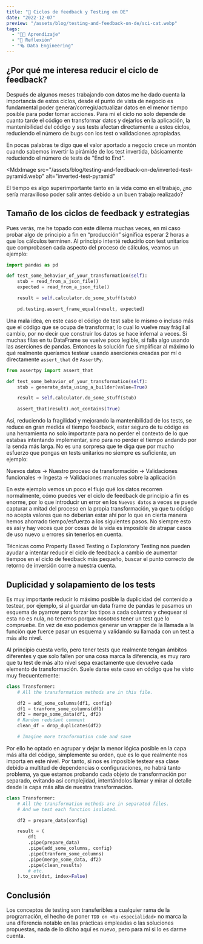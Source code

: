 ```yaml
---
title: "🧪 Ciclos de feedback y Testing en DE"
date: "2022-12-07"
preview: "/assets/blog/testing-and-feedback-on-de/sci-cat.webp"
tags:
  - "👨‍💻 Aprendizaje"
  - "🧠 Reflexión"
  - "🗞 Data Engineering"
---
```


## ¿Por qué me interesa reducir el ciclo de feedback?

Después de algunos meses trabajando con datos me he dado cuenta la importancia
de estos ciclos, desde el punto de vista de negocio es fundamental poder
generar/corregir/actualizar datos en el menor tiempo posible para poder tomar
acciones. Para mí el ciclo no solo depende de cuanto tarde el código en
transformar datos y dejarlos en la aplicación, la mantenibilidad del código y
sus tests afectan directamente a estos ciclos, reduciendo el número de bugs con
los test o validaciones apropiadas.

En pocas palabras te digo que el valor aportado a negocio crece un montón cuando
sabemos invertir la pirámide de los test invertida, básicamente reduciendo el
número de tests de "End to End".

<MdxImage
  src="/assets/blog/testing-and-feedback-on-de/inverted-test-pyramid.webp"
  alt="inverted-test-pyramid"
></MdxImage>

El tiempo es algo superimportante tanto en la vida como en el trabajo, ¿no sería
maravilloso poder salir antes debido a un buen trabajo realizado?

## Tamaño de los ciclos de feedback y estrategias

Pues verás, me he topado con este dilema muchas veces, en mi caso probar algo de
principio a fin en “producción” significa esperar 2 horas a que los cálculos
terminen. Al principio intenté reducirlo con test unitarios que comprobasen cada
aspecto del proceso de cálculos, veamos un ejemplo:

```python
import pandas as pd

def test_some_behavior_of_your_transformation(self):
    stub = read_from_a_json_file()
    expected = read_from_a_json_file()

    result = self.calculator.do_some_stuff(stub)

    pd.testing.assert_frame_equal(result, expected)
```

Una mala idea, en este caso el código de test sabe lo mismo o incluso más que el
código que se ocupa de transformar, lo cual lo vuelve muy frágil al cambio, por
no decir que construir los datos se hace infernal a veces. Si muchas filas en tu
DataFrame se vuelve poco legible, si falla algo usando las aserciones de pandas.
Entonces la solución fue simplificar al máximo lo qué realmente queríamos
testear usando aserciones creadas por mí o directamente `assert_that` de
`AssertPy`.

```python
from assertpy import assert_that

def test_some_behavior_of_your_transformation(self):
    stub = generate_data_using_a_builder(value=True)

    result = self.calculator.do_some_stuff(stub)

    assert_that(result).not_contains(True)
```

Así, reduciendo la fragilidad y mejorando la mantenibilidad de los tests, se
reduce en gran medida el tiempo feedback, estar seguro de tu código es una
herramienta no solo importante para no perder el contexto de lo que estabas
intentando implementar, sino para no perder el tiempo andando por la senda más
larga. No es una sorpresa que te diga que por mucho esfuerzo que pongas en tests
unitarios no siempre es suficiente, un ejemplo:

Nuevos datos → Nuestro proceso de transformación → Validaciones funcionales →
Ingesta → Validaciones manuales sobre la aplicación

En este ejemplo vemos un poco el flujo qué los datos recorren normalmente, cómo
puedes ver el ciclo de feedback de principio a fin es enorme, por lo que
introducir un error en los `Nuevos datos` a veces se puede capturar a mitad del
proceso en la propia transformación, ya que tu código no acepta valores que no
deberían estar ahí por lo que en cierta manera hemos ahorrado tiempo/esfuerzo a
los siguientes pasos. No siempre esto es así y hay veces que por cosas de la
vida es imposible de atrapar casos de uso nuevo u errores sin tenerlos en
cuenta.

Técnicas como Property Based Testing o Exploratory Testing nos pueden ayudar a
intentar reducir el ciclo de feedback a cambio de aumentar tiempos en el ciclo
de feedback más pequeño, buscar el punto correcto de retorno de inversión corre
a nuestra cuenta.

## Duplicidad y solapamiento de los tests

Es muy importante reducir lo máximo posible la duplicidad del contenido a
testear, por ejemplo, si al guardar un data frame de pandas le pasamos un
esquema de pyarrow para forzar los tipos a cada columna y chequear si esta no es
nula, no tenemos porque nosotros tener un test que lo compruebe. En vez de eso
podemos generar un wrapper de la llamada a la función que fuerce pasar un
esquema y validando su llamada con un test a más alto nivel.

Al principio cuesta verlo, pero tener tests que realmente tengan ámbitos
diferentes y que solo fallen por una cosa marca la diferencia, es muy raro que
tu test de más alto nivel sepa exactamente que devuelve cada elemento de
transformación. Suele darse este caso en código que he visto muy frecuentemente:

```python
class Transformer:
    # All the transformation methods are in this file.

    df2 = add_some_columns(df1, config)
    df1 = tranform_some_columns(df1)
    df2 = merge_some_data(df1, df2)
    # Random redudant comment
    clean_df = drop_duplicates(df2)

    # Imagine more tranformation code and save
```

Por ello he optado en agrupar y dejar la menor lógica posible en la capa más
alta del código, simplemente su orden, que es lo que realmente nos importa en
este nivel. Por tanto, si nos es imposible testear esa clase debido a multitud
de dependencias o configuraciones, no habrá tanto problema, ya que estamos
probando cada objeto de transformación por separado, evitando así complejidad,
intentándolos llamar y mirar al detalle desde la capa más alta de nuestra
transformación.

```python
class Transformer:
    # All the transformation methods are in separated files.
    # And we test each function isolated.

    df2 = prepare_data(config)

    result = (
        df1
        .pipe(prepare_data)
        .pipe(add_some_columns, config)
        .pipe(tranform_some_columns)
        .pipe(merge_some_data, df2)
        .pipe(clean_results)
        # etc.
    ).to_csv(dst, index=False)
```

## Conclusión

Los conceptos de testing son transferibles a cualquier rama de la programación,
el hecho de poner `TDD on <tu-especialidad>` no marca la una diferencia notable
en las prácticas empleadas o las soluciones propuestas, nada de lo dicho aquí es
nuevo, pero para mí si lo es darme cuenta.

